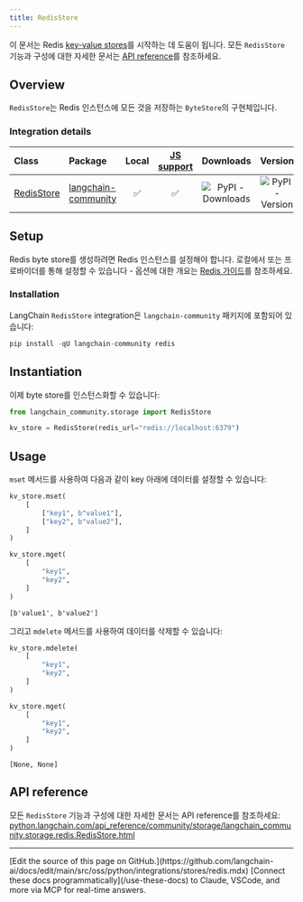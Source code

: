 ```yaml
---
title: RedisStore
---
```


이 문서는 Redis [key-value stores](/oss/python/integrations/stores)를 시작하는 데 도움이 됩니다. 모든 `RedisStore` 기능과 구성에 대한 자세한 문서는 [API reference](https://python.langchain.com/api_reference/community/storage/langchain_community.storage.redis.RedisStore.html)를 참조하세요.

## Overview

`RedisStore`는 Redis 인스턴스에 모든 것을 저장하는 `ByteStore`의 구현체입니다.

### Integration details

| Class | Package | Local | [JS support](https://js.langchain.com/docs/integrations/stores/ioredis_storage) | Downloads | Version |
| :--- | :--- | :---: | :---: |  :---: | :---: |
| [RedisStore](https://python.langchain.com/api_reference/community/storage/langchain_community.storage.redis.RedisStore.html) | [langchain-community](https://python.langchain.com/api_reference/community/index.html) | ✅ | ✅ | ![PyPI - Downloads](https://img.shields.io/pypi/dm/langchain_community?style=flat-square&label=%20) | ![PyPI - Version](https://img.shields.io/pypi/v/langchain_community?style=flat-square&label=%20) |

## Setup

Redis byte store를 생성하려면 Redis 인스턴스를 설정해야 합니다. 로컬에서 또는 프로바이더를 통해 설정할 수 있습니다 - 옵션에 대한 개요는 [Redis 가이드](/oss/python/integrations/providers/redis)를 참조하세요.

### Installation

LangChain `RedisStore` integration은 `langchain-community` 패키지에 포함되어 있습니다:

```python
pip install -qU langchain-community redis
```

## Instantiation

이제 byte store를 인스턴스화할 수 있습니다:

```python
from langchain_community.storage import RedisStore

kv_store = RedisStore(redis_url="redis://localhost:6379")
```

## Usage

`mset` 메서드를 사용하여 다음과 같이 key 아래에 데이터를 설정할 수 있습니다:

```python
kv_store.mset(
    [
        ["key1", b"value1"],
        ["key2", b"value2"],
    ]
)

kv_store.mget(
    [
        "key1",
        "key2",
    ]
)
```

```output
[b'value1', b'value2']
```

그리고 `mdelete` 메서드를 사용하여 데이터를 삭제할 수 있습니다:

```python
kv_store.mdelete(
    [
        "key1",
        "key2",
    ]
)

kv_store.mget(
    [
        "key1",
        "key2",
    ]
)
```

```output
[None, None]
```

## API reference

모든 `RedisStore` 기능과 구성에 대한 자세한 문서는 API reference를 참조하세요: [python.langchain.com/api_reference/community/storage/langchain_community.storage.redis.RedisStore.html](https://python.langchain.com/api_reference/community/storage/langchain_community.storage.redis.RedisStore.html)

---

<Callout icon="pen-to-square" iconType="regular">
    [Edit the source of this page on GitHub.](https://github.com/langchain-ai/docs/edit/main/src/oss/python/integrations/stores/redis.mdx)
</Callout>
<Tip icon="terminal" iconType="regular">
    [Connect these docs programmatically](/use-these-docs) to Claude, VSCode, and more via MCP for    real-time answers.
</Tip>
